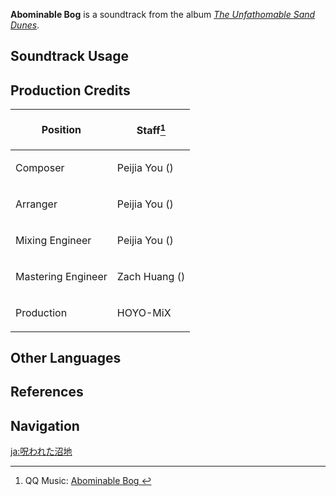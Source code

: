 {{Soundtrack Infobox
|image          = The Unfathomable Sand Dunes.png
|album          = The Unfathomable Sand Dunes
|disc           = 1
|number         = 26
|featured       =
|featured2      =
|featured3      =
|featured_disc  =
|featured_disc2 =
|featured_disc3 =
|youtube_id     = UqahEOZTlV4
|spotify_id     = 5jL1OLhF8piplaIYzRiNX7
|previous       = Shadow in Ruins
|next           = Where Vermin Crawl
}}
'''Abominable Bog''' is a soundtrack from the album ''[[The Unfathomable Sand Dunes]]''.

==Soundtrack Usage==
{{Soundtrack Usage
|quest    = 
|location = Madinat al-Nuhas;;Hangeh Afrasiyab//factory
|domain   = 
}}

==Production Credits==
{| class="wikitable"
! Position
! Staff<ref>QQ Music: [https://y.qq.com/n/ryqq/songDetail/002gSLft4B1Xkj Abominable Bog {{zh|受诅的泽地}}]</ref>
|-
! Composer
| Peijia You ({{zh|尤裴佳}})
|-
! Arranger
| Peijia You ({{zh|尤裴佳}})
|-
! Mixing Engineer
| Peijia You ({{zh|尤裴佳}})
|-
! Mastering Engineer
| Zach Huang ({{zh|黄巍}})
|-
! Production
| HOYO-MiX
|}
<!--
==Gallery==
<gallery>
</gallery>
-->
==Other Languages==
{{Other Languages
|en      = Abominable Bog
|zhs     = 受诅的泽地
|zhs_rm  = Shòuzǔ de Zédì
|zht     = 受詛的澤地
|zht_rm  = Shòuzǔ de Zédì
|zh_tl   = The Cursed Marshlands
|ja      = 呪われた沼地
|ja_rm   = Norowareta Numachi
|ja_tl   = The Cursed Marshlands
}}

==References==
{{Reflist}}

==Navigation==
{{Soundtrack Navbox|The Unfathomable Sand Dunes}}

[[ja:呪われた沼地]]